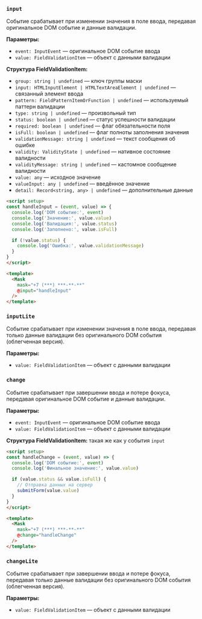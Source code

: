### `input`

Событие срабатывает при изменении значения в поле ввода, передавая оригинальное DOM событие и данные валидации.

**Параметры:**
- `event: InputEvent` — оригинальное DOM событие ввода
- `value: FieldValidationItem` — объект с данными валидации

**Структура FieldValidationItem:**
- `group: string | undefined` — ключ группы маски
- `input: HTMLInputElement | HTMLTextAreaElement | undefined` — связанный элемент ввода
- `pattern: FieldPatternItemOrFunction | undefined` — используемый паттерн валидации
- `type: string | undefined` — произвольный тип
- `status: boolean | undefined` — статус успешности валидации
- `required: boolean | undefined` — флаг обязательности поля
- `isFull: boolean | undefined` — флаг полноты заполнения значения
- `validationMessage: string | undefined` — текст сообщения об ошибке
- `validity: ValidityState | undefined` — нативное состояние валидности
- `validityMessage: string | undefined` — кастомное сообщение валидности
- `value: any` — исходное значение
- `valueInput: any | undefined` — введённое значение
- `detail: Record<string, any> | undefined` — дополнительные данные

```html
<script setup>
const handleInput = (event, value) => {
  console.log('DOM событие:', event)
  console.log('Значение:', value.value)
  console.log('Валидация:', value.status)
  console.log('Заполнено:', value.isFull)

  if (!value.status) {
    console.log('Ошибка:', value.validationMessage)
  }
}
</script>

<template>
  <Mask
    mask="+7 (***) ***-**-**"
    @input="handleInput"
  />
</template>
```

### `inputLite`

Событие срабатывает при изменении значения в поле ввода, передавая только данные валидации без оригинального DOM события (облегченная версия).

**Параметры:**
- `value: FieldValidationItem` — объект с данными валидации

### `change`

Событие срабатывает при завершении ввода и потере фокуса, передавая оригинальное DOM событие и данные валидации.

**Параметры:**
- `event: InputEvent` — оригинальное DOM событие ввода
- `value: FieldValidationItem` — объект с данными валидации

**Структура FieldValidationItem:** такая же как у события `input`

```html
<script setup>
const handleChange = (event, value) => {
  console.log('DOM событие:', event)
  console.log('Финальное значение:', value.value)

  if (value.status && value.isFull) {
    // Отправка данных на сервер
    submitForm(value.value)
  }
}
</script>

<template>
  <Mask
    mask="+7 (***) ***-**-**"
    @change="handleChange"
  />
</template>
```

### `changeLite`

Событие срабатывает при завершении ввода и потере фокуса, передавая только данные валидации без оригинального DOM события (облегченная версия).

**Параметры:**
- `value: FieldValidationItem` — объект с данными валидации

